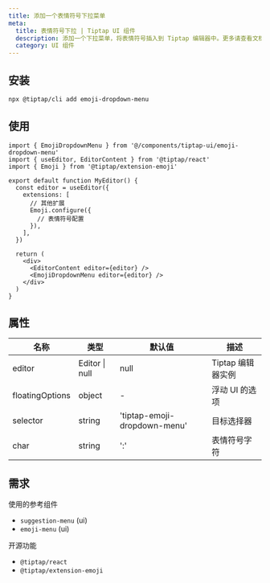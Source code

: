 ```yaml
---
title: 添加一个表情符号下拉菜单
meta:
  title: 表情符号下拉 | Tiptap UI 组件
  description: 添加一个下拉菜单，将表情符号插入到 Tiptap 编辑器中。更多请查看文档！
  category: UI 组件
---
```


## 安装

```bash
npx @tiptap/cli add emoji-dropdown-menu
```

## 使用

```tsx
import { EmojiDropdownMenu } from '@/components/tiptap-ui/emoji-dropdown-menu'
import { useEditor, EditorContent } from '@tiptap/react'
import { Emoji } from '@tiptap/extension-emoji'

export default function MyEditor() {
  const editor = useEditor({
    extensions: [
      // 其他扩展
      Emoji.configure({
        // 表情符号配置
      }),
    ],
  })

  return (
    <div>
      <EditorContent editor={editor} />
      <EmojiDropdownMenu editor={editor} />
    </div>
  )
}
```

## 属性

| 名称            | 类型           | 默认值                       | 描述                      |
| --------------- | -------------- | ---------------------------- | ------------------------- |
| editor          | Editor \| null | null                         | Tiptap 编辑器实例        |
| floatingOptions | object         | -                            | 浮动 UI 的选项           |
| selector        | string         | 'tiptap-emoji-dropdown-menu' | 目标选择器               |
| char            | string         | ':'                          | 表情符号字符             |

## 需求

使用的参考组件

- `suggestion-menu` (ui)
- `emoji-menu` (ui)

开源功能

- `@tiptap/react`
- `@tiptap/extension-emoji`
